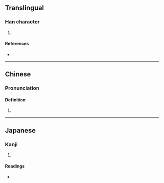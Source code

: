 {{character info/new}}
==Translingual==

===Han character===
{{Han char|rn=96|rad=玉|as=12|sn=16|four=|canj=MGVMP|ids=⿰𤣩彘}}

# {{defn|Han|sort=玉12}}

====References====
* {{Han ref|kx=0741.230|dkj=21224|dj=1151.030|hdz=21138.180|uh=748F|ud=29839}}

----

==Chinese==
{{zh-forms}}

===Pronunciation===
{{zh-pron
|m=zhì
|mc=y
|oc=y
}}

====Definition====
# {{defn|lang=cmn|sort=玉12}}

----

==Japanese==

===Kanji===
{{ja-kanji|grade=|rs=玉12}}

# {{defn|lang=ja|sort=玉12}}

====Readings====
* {{ja-readings|on=[[てい]] (tei), [[でい]] (dei), [[えつ]] (etsu), [[おち]] (ochi), [[えい]] (ei), [[え]] (e)|kun=|nanori=}}
